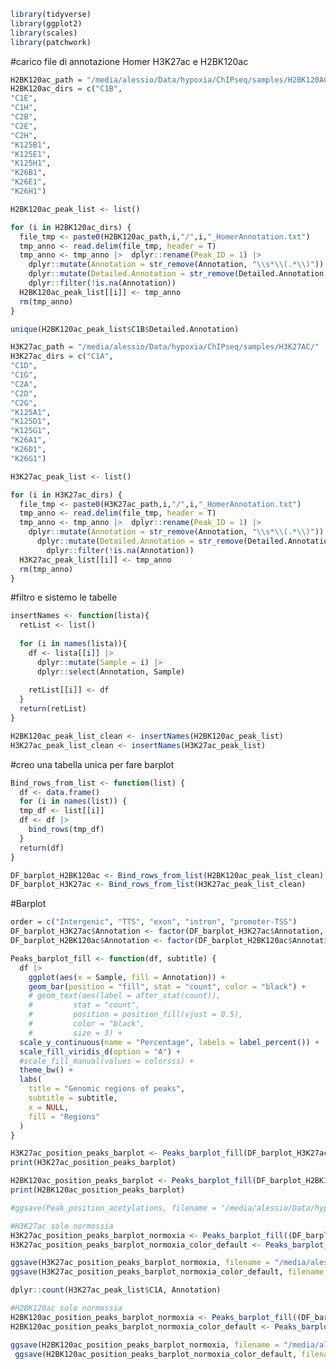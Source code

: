 ```r
library(tidyverse)
library(ggplot2)
library(scales)
library(patchwork)
```

#carico file di annotazione Homer H3K27ac e H2BK120ac
```r
H2BK120ac_path = "/media/alessio/Data/hypoxia/ChIPseq/samples/H2BK120AC/"
H2BK120ac_dirs = c("C1B",
"C1E",
"C1H",
"C2B",
"C2E",
"C2H",
"K125B1",
"K125E1",
"K125H1",
"K26B1",
"K26E1",
"K26H1")

H2BK120ac_peak_list <- list()

for (i in H2BK120ac_dirs) {
  file_tmp <- paste0(H2BK120ac_path,i,"/",i,"_HomerAnnotation.txt")
  tmp_anno <- read.delim(file_tmp, header = T)
  tmp_anno <- tmp_anno |>  dplyr::rename(Peak_ID = 1) |> 
    dplyr::mutate(Annotation = str_remove(Annotation, "\\s*\\(.*\\)")) |> 
    dplyr::mutate(Detailed.Annotation = str_remove(Detailed.Annotation, "\\s*\\(.*\\)")) |> 
    dplyr::filter(!is.na(Annotation))
  H2BK120ac_peak_list[[i]] <- tmp_anno
  rm(tmp_anno)
}

unique(H2BK120ac_peak_list$C1B$Detailed.Annotation)

H3K27ac_path = "/media/alessio/Data/hypoxia/ChIPseq/samples/H3K27AC/"
H3K27ac_dirs = c("C1A",
"C1D",
"C1G",
"C2A",
"C2D",
"C2G",
"K125A1",
"K125D1",
"K125G1",
"K26A1",
"K26D1",
"K26G1")

H3K27ac_peak_list <- list()

for (i in H3K27ac_dirs) {
  file_tmp <- paste0(H3K27ac_path,i,"/",i,"_HomerAnnotation.txt")
  tmp_anno <- read.delim(file_tmp, header = T)
  tmp_anno <- tmp_anno |>  dplyr::rename(Peak_ID = 1) |> 
    dplyr::mutate(Annotation = str_remove(Annotation, "\\s*\\(.*\\)")) |> 
      dplyr::mutate(Detailed.Annotation = str_remove(Detailed.Annotation, "\\s*\\(.*\\)")) |> 
        dplyr::filter(!is.na(Annotation))
  H3K27ac_peak_list[[i]] <- tmp_anno
  rm(tmp_anno)
}
```

#filtro e sistemo le tabelle
```r
insertNames <- function(lista){
  retList <- list()
  
  for (i in names(lista)){
    df <- lista[[i]] |> 
      dplyr::mutate(Sample = i) |> 
      dplyr::select(Annotation, Sample)
    
    retList[[i]] <- df
  }
  return(retList)
}

H2BK120ac_peak_list_clean <- insertNames(H2BK120ac_peak_list)
H3K27ac_peak_list_clean <- insertNames(H3K27ac_peak_list)
```

#creo una tabella unica per fare barplot
```r
Bind_rows_from_list <- function(list) {
  df <- data.frame()
  for (i in names(list)) {
  tmp_df <- list[[i]]
  df <- df |> 
    bind_rows(tmp_df)
  }
  return(df)
}

DF_barplot_H2BK120ac <- Bind_rows_from_list(H2BK120ac_peak_list_clean)
DF_barplot_H3K27ac <- Bind_rows_from_list(H3K27ac_peak_list_clean)
```

#Barplot
```r
order = c("Intergenic", "TTS", "exon", "intron", "promoter-TSS")
DF_barplot_H3K27ac$Annotation <- factor(DF_barplot_H3K27ac$Annotation, levels = order)
DF_barplot_H2BK120ac$Annotation <- factor(DF_barplot_H2BK120ac$Annotation, levels = order)

Peaks_barplot_fill <- function(df, subtitle) {
  df |> 
    ggplot(aes(x = Sample, fill = Annotation)) +
    geom_bar(position = "fill", stat = "count", color = "black") +
    # geom_text(aes(label = after_stat(count)),
    #         stat = "count",
    #         position = position_fill(vjust = 0.5),
    #         color = "black",
    #         size = 3) +
  scale_y_continuous(name = "Percentage", labels = label_percent()) +
  scale_fill_viridis_d(option = "A") +  
  #scale_fill_manual(values = colorsss) +
  theme_bw() +
  labs(
    title = "Genomic regions of peaks",
    subtitle = subtitle,
    x = NULL,
    fill = "Regions"
  )
}

H3K27ac_position_peaks_barplot <- Peaks_barplot_fill(DF_barplot_H3K27ac, "H3K27ac")
print(H3K27ac_position_peaks_barplot)

H2BK120ac_position_peaks_barplot <- Peaks_barplot_fill(DF_barplot_H2BK120ac, "H2BK120ac")
print(H2BK120ac_position_peaks_barplot)

#ggsave(Peak_position_acetylations, filename = "/media/alessio/Data/hypoxia/ChIPseq/plot/Position_acetylation.png", dpi = 300, height = 10, width = 18)
```

```r
#H3K27ac solo normossia
H3K27ac_position_peaks_barplot_normoxia <- Peaks_barplot_fill((DF_barplot_H3K27ac |> dplyr::filter(Sample %in% c("C1A", "C2A", "K125A1", "K26A1"))), "H3K27ac")
H3K27ac_position_peaks_barplot_normoxia_color_default <- Peaks_barplot_fill((DF_barplot_H3K27ac |> dplyr::filter(Sample %in% c("C1A", "C2A", "K125A1", "K26A1"))), "H3K27ac") 

ggsave(H3K27ac_position_peaks_barplot_normoxia, filename = "/media/alessio/Data/hypoxia/ChIPseq/Figure_paper/H3K27ac_Normoxia_peaks_positions.png", dpi = 300, height = 8, width = 6)
ggsave(H3K27ac_position_peaks_barplot_normoxia_color_default, filename = "/media/alessio/Data/hypoxia/ChIPseq/Figure_paper/H3K27ac_Normoxia_peaks_positions_counts.png", dpi = 300, height = 8, width = 6)
```

```r
dplyr::count(H3K27ac_peak_list$C1A, Annotation)
```

```r
#H2BK120ac solo normossia
H2BK120ac_position_peaks_barplot_normoxia <- Peaks_barplot_fill((DF_barplot_H2BK120ac |> dplyr::filter(Sample %in% c("C1B", "C2B", "K125B1", "K26B1"))), "H2BK120ac")
H2BK120ac_position_peaks_barplot_normoxia_color_default <- Peaks_barplot_fill((DF_barplot_H2BK120ac |> dplyr::filter(Sample %in% c("C1B", "C2B", "K125B1", "K26B1"))), "H2BK120ac") 

ggsave(H2BK120ac_position_peaks_barplot_normoxia, filename = "/media/alessio/Data/hypoxia/ChIPseq/Figure_paper/H2BK120ac_Normoxia_peaks_positions.png", dpi = 300, height = 8, width = 6)
 ggsave(H2BK120ac_position_peaks_barplot_normoxia_color_default, filename = "/media/alessio/Data/hypoxia/ChIPseq/Figure_paper/H2BK120ac_Normoxia_peaks_positions_counts.png", dpi = 300, height = 8, width = 6)
```
